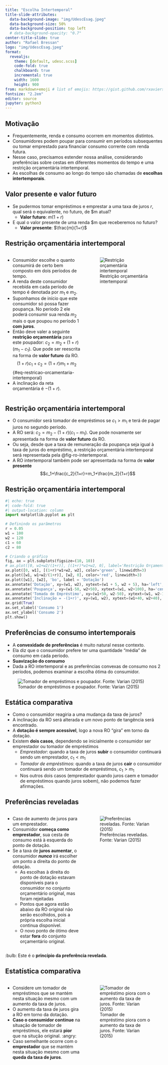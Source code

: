 ```yaml
---
title: "Escolha Intertemporal"
title-slide-attributes:
  data-background-image: "img/UdescEsag.jpeg"
  data-background-size: 50%
  data-background-position: top left
  # data-background-opacity: "0.7"
center-title-slide: true
author: "Rafael Bressan"
logo: "img/UdescEsag.jpeg"
format: 
  revealjs:
    theme: [default, udesc.scss] 
    code-fold: true
    chalkboard: true
    incremental: true
    width: 1600
    height: 900
from: markdown+emoji # list of emojis: https://gist.github.com/rxaviers/7360908
fontsize: "2.2em"
editor: source
jupyter: python3
---
```


## Motivação

- Frequentemente, renda e consumo ocorrem em momentos distintos.
- Consumidores podem poupar para consumir em períodos subsequentes ou tomar emprestado para financiar consumo corrente com renda futura. 
- Nesse caso, precisamos estender nossa análise, considerando preferências sobre cestas em diferentes momentos do tempo e uma restrição orçamentária intertemporal.
- As escolhas de consumo ao longo do tempo são chamadas de **escolhas intertemporais**.

## Valor presente e valor futuro

- Se pudermos tomar empréstimos e emprestar a uma taxa de juros $r$, qual será o equivalente, no futuro, de \$m atual?
  + **Valor futuro**: $m(1+r)$
- E qual o valor presente de uma renda \$m que receberemos no futuro?
  + **Valor presente**: $\frac{m}{1+r}$

## Restrição orçamentária intertemporal

:::{.columns}
:::{.column width=50%}
- Consumidor escolhe o quanto consumirá de certo bem composto em dois períodos de tempo.
- A renda deste consumidor recebida em cada período de tempo é denotada por $m_1$ e $m_2$.
- Suponhamos de início que este consumidor só possa fazer poupança. No período 2 ele poderá consumir sua renda $m_2$ mais o que poupou no período 1 **com juros**.
- Então deve valer a seguinte **restrição orçamentária** para este poupador: $c_2=m_2+(1+r)(m_1-c_1)$. Que pode ser reescrita na forma de **valor futuro** da RO.
$$(1+r)c_1+c_2=(1+r)m_1+m_2$${#eq-restricao-orcamentaria-intertemporal}
- A inclinação da reta orçamentária é $-(1+r)$.
:::

:::{.column width=50%}
:::{.fragment}
![Restrição orçamentária intertemporal](img/ro-intertemporal.png){#fig-ro-intertemporal}
:::
:::
:::

## Restrição orçamentária intertemporal

- O consumidor será tomador de empréstimos se $c_1 > m_1$ e terá de pagar juros no segundo período.
- A RO será: $c_2=m_2-(1+r)(c_1-m_1)$. Que pode novamente ser apresentada na forma de **valor futuro** da RO.
- Ou seja, desde que a taxa de remuneração da poupança seja igual à taxa de juros do empréstimo, a restrição orçamentária intertemporal será representada pela @fig-ro-intertemporal.
- A RO intertemporal também pode ser apresentada na forma de **valor presente**
$$c_1+\frac{c_2}{1+r}=m_1+\frac{m_2}{1+r}$$

## Restrição orçamentária intertemporal


```python
#| echo: true
#| code-fold: true
#| output-location: column
import matplotlib.pyplot as plt

# Definindo os parâmetros
r = 0.05
w1 = 100
w2 = 120
c1 = 60
c2 = 80

# Criando o gráfico
fig, ax = plt.subplots(figsize=(10, 10))
# ax.plot([0, w1+w2/(1+r)], [(1+r)*w1+w2, 0], label='Restrição Orçamentária')
ax.plot([0, w1], [(1+r)*w1+w2, w2], color='green', linewidth=3)
ax.plot([w1, w1+w2/(1+r)], [w2, 0], color='red', linewidth=3)
ax.plot([w1], [w2], 'bo', label = 'Dotação')
ax.annotate('Dotação', xy=(w1, w2), xytext=(w1 + 5, w2 + 5), ha='left', size=15)
ax.annotate('Poupança', xy=(w1-50, w2+50), xytext=(w1, w2+100), ha='center', size = 15, arrowprops=dict(arrowstyle='->'))
ax.annotate('Tomada de Empréstimo', xy=(w1+50, w2-50), xytext=(w1, w2-100), ha='center', size = 15, arrowprops=dict(arrowstyle='->'))
ax.annotate('Inclinação = -(1+r)', xy=(w1, w2), xytext=(w1+40, w2+40), ha='center', size=15)
ax.grid(True)
ax.set_xlabel('Consumo 1')
ax.set_ylabel('Consumo 2')
plt.show()

```

## Preferências de consumo intertemporais

- A **convexidade de preferências** é muito natural nesse contexto. 
- Ela diz que o consumidor prefere ter uma quantidade “média” de consumo em cada período.
- **Suavização do consumo**
- Dada a RO intertemporal e as preferências convexas de consumo nos 2 períodos, podemos examinar a escolha ótima do consumidor.

:::{.fragment}
![Tomador de empréstimos e poupador. Fonte: Varian (2015)](img/tomador-poupador.png){#fig-tomador-poupador}
:::

## Estática comparativa

- Como o consumidor reagiria a uma mudança da taxa de juros?
- A inclinação da RO será alterada e um novo ponto de tangência será encontrado.
- A **dotação é sempre acessível**, logo a nova RO "gira" em torno da dotação.
- Existem **dois casos**, dependendo se inicialmente o consumidor ser emprestador ou tomador de empréstimos
  + *Emprestador*: quando a taxa de juros **subir** o consumidor continuará sendo um emprestador, $c_1<m_1$
  + *Tomador de empréstimos*: quando a taxa de juros **cair** o consumidor continuará sendo um tomador de empréstimos, $c_1>m_1$
  + Nos outros dois casos (emprestador quando juros caem e tomador de empréstimos quando juros sobem), não podemos fazer afirmações.

## Preferências reveladas

:::{.columns}
:::{.column width=50%}
- Caso de aumento de juros para um emprestador.
- Consumidor **começa como emprestador**, sua cesta de consumo está à esquerda do ponto de dotação.
- Se a taxa de **juros aumentar**, o consumidor ***nunca*** irá escolher um ponto a direita do ponto de dotação.
  + As escolhas à direita do ponto de dotação estavam disponíveis para o consumidor no conjunto orçamentário original, mas foram rejeitadas
  + Pontos que agora estão abaixo da RO original não serão escolhidos, pois a própria escolha inicial continua disponível.
  + O novo ponto de ótimo deve estar **fora** do conjunto orçamentário original.

:::

:::{.column width=50%}
![Preferências reveladas. Fonte: Varian (2015)](img/preferencia-revelada.png){#fig-preferencias-reveladas}
:::
:::

:::{.fragment}
:::{.center}
:bulb: Este é o **princípio da preferência revelada**.
:::
:::

## Estatística comparativa

:::{.columns}
:::{.column width=50%}
- Considere um tomador de empréstimos que se mantém nesta situação mesmo com um aumento da taxa de juros.
- O aumento da taxa de juros gira a RO em torno da dotação.
- **Caso o consumidor continue** na situação de tomador de empréstimos, ele estará **pior** que na situção original. :angry:
- Caso semelhante ocorre com o **emprestador** que se mantém nesta situação mesmo com uma **queda da taxa de juros**.
:::

:::{.column width=50%}
![Tomador de empréstimo piora com o aumento da taxa de juros. Fonte: Varian (2015)](img/tomador-emprestimos.png){#fig-tomador-emprestimos}
:::
:::

